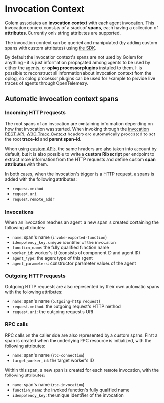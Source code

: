 # Invocation Context

Golem associates an **invocation context** with each agent invocation. This invocation context consists of a stack of **spans**, each having a collection of **attributes**. Currently only string attributes are supported.

The invocation context can be queried and manipulated (by adding custom spans with custom attributes) using [the SDK](/develop/additional).

By default the invocation context's spans are not used by Golem for anything - it is just information propagated among agents to be used by either the agents, or **oplog processor plugins** installed to them. It is possible to reconstruct all information about invocation context from the oplog, so oplog processor plugins can be used for example to provide live traces of agents through OpenTelemetry.

## Automatic invocation context spans

### Incoming HTTP requests
The root spans of an invocation are containing information depending on how that invocation was started. When invoking through the [invocation REST API](/invoke/http), [W3C Trace Context](https://www.w3.org/TR/trace-context/) headers are automatically processed to set the root **trace-id** and **parent span-id**.

When using [custom APIs](/invoke/making-custom-apis), the same headers are also taken into account by default, but it is also possible to write a **custom Rib script** per endpoint to extract more information from the HTTP requests and define custom **span attributes** with them.

In both cases, when the invocation's trigger is a HTTP request, a spans is added with the following attributes:

- `request.method`
- `request.uri`
- `request.remote_addr`

### Invocations
When an invocation reaches an agent, a new span is created containing the following attributes:

- `name`: span's name (`invoke-exported-function`)
- `idempotency_key`: unique identifier of the invocation
- `function_name`: the fully qualified function name
- `worker_id`: worker's id (consists of component ID and agent ID)
- `agent_type`: the agent type of this agent
- `agent_parameters`: constructor parameter values of the agent

### Outgoing HTTP requests
Outgoing HTTP requests are also represented by their own automatic spans with the following attributes:

- `name`: span's name (`outgoing-http-request`)
- `request.method`: the outgoing request's HTTP method
- `request.uri`: the outgoing request's URI

### RPC calls
RPC calls on the caller side are also represented by a custom spans. First a span is created when the underlying RPC resource is initialized, with the following attributes:

- `name`: span's name (`rpc-connection`)
- `target_worker_id`: the target worker's ID

Within this span, a new span is created for each remote invocation, with the following attributes:

- `name`: span's name (`rpc-invocation`)
- `function_name`: the invoked function's fully qualified name
- `idempotency_key`: the unique identifier of the invocation
